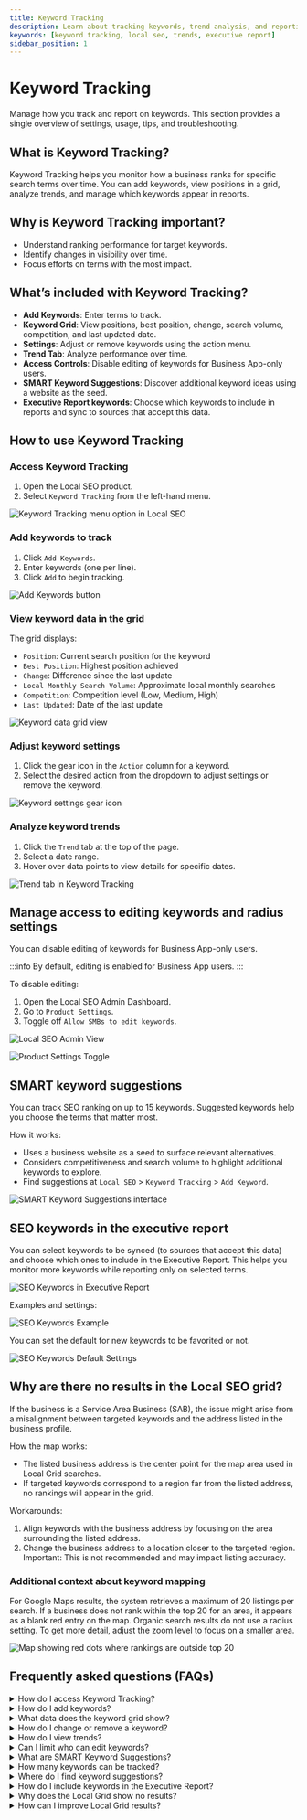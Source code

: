 ```yaml
---
title: Keyword Tracking
description: Learn about tracking keywords, trend analysis, and reporting in Local SEO.
keywords: [keyword tracking, local seo, trends, executive report]
sidebar_position: 1
---
```


# Keyword Tracking

Manage how you track and report on keywords. This section provides a single overview of settings, usage, tips, and troubleshooting.

## What is Keyword Tracking?

Keyword Tracking helps you monitor how a business ranks for specific search terms over time. You can add keywords, view positions in a grid, analyze trends, and manage which keywords appear in reports.

## Why is Keyword Tracking important?

- Understand ranking performance for target keywords.
- Identify changes in visibility over time.
- Focus efforts on terms with the most impact.

## What’s included with Keyword Tracking?

- **Add Keywords**: Enter terms to track.
- **Keyword Grid**: View positions, best position, change, search volume, competition, and last updated date.
- **Settings**: Adjust or remove keywords using the action menu.
- **Trend Tab**: Analyze performance over time.
- **Access Controls**: Disable editing of keywords for Business App-only users.
- **SMART Keyword Suggestions**: Discover additional keyword ideas using a website as the seed.
- **Executive Report keywords**: Choose which keywords to include in reports and sync to sources that accept this data.

## How to use Keyword Tracking

### Access Keyword Tracking
1. Open the Local SEO product.
2. Select `Keyword Tracking` from the left-hand menu.

![Keyword Tracking menu option in Local SEO](./img/keyword-tracking-menu.jpg)

### Add keywords to track
1. Click `Add Keywords`.
2. Enter keywords (one per line).
3. Click `Add` to begin tracking.

![Add Keywords button](./img/add-keywords-button.jpg)

### View keyword data in the grid
The grid displays:

- `Position`: Current search position for the keyword
- `Best Position`: Highest position achieved
- `Change`: Difference since the last update
- `Local Monthly Search Volume`: Approximate local monthly searches
- `Competition`: Competition level (Low, Medium, High)
- `Last Updated`: Date of the last update

![Keyword data grid view](./img/local-grid.jpg)

### Adjust keyword settings
1. Click the gear icon in the `Action` column for a keyword.
2. Select the desired action from the dropdown to adjust settings or remove the keyword.

![Keyword settings gear icon](./img/settings-gear.jpg)

### Analyze keyword trends
1. Click the `Trend` tab at the top of the page.
2. Select a date range.
3. Hover over data points to view details for specific dates.

![Trend tab in Keyword Tracking](./img/trend-tab.jpg)

## Manage access to editing keywords and radius settings

You can disable editing of keywords for Business App-only users.

:::info
By default, editing is enabled for Business App users.
:::

To disable editing:
1. Open the Local SEO Admin Dashboard.
2. Go to `Product Settings`.
3. Toggle off `Allow SMBs to edit keywords`.

![Local SEO Admin View](./img/keyword-tracking-admin-view.jpg)

![Product Settings Toggle](./img/keyword-tracking-product-settings.jpg)

## SMART keyword suggestions

You can track SEO ranking on up to 15 keywords. Suggested keywords help you choose the terms that matter most.

How it works:

- Uses a business website as a seed to surface relevant alternatives.
- Considers competitiveness and search volume to highlight additional keywords to explore.
- Find suggestions at `Local SEO` > `Keyword Tracking` > `Add Keyword`.

![SMART Keyword Suggestions interface](./img/smart-keyword-suggestions.jpg)

## SEO keywords in the executive report

You can select keywords to be synced (to sources that accept this data) and choose which ones to include in the Executive Report. This helps you monitor more keywords while reporting only on selected terms.

![SEO Keywords in Executive Report](./img/image1.jpg)

Examples and settings:

![SEO Keywords Example](./img/image2.jpg)

You can set the default for new keywords to be favorited or not.

![SEO Keywords Default Settings](./img/image3.jpg)

## Why are there no results in the Local SEO grid?

If the business is a Service Area Business (SAB), the issue might arise from a misalignment between targeted keywords and the address listed in the business profile.

How the map works:

- The listed business address is the center point for the map area used in Local Grid searches.
- If targeted keywords correspond to a region far from the listed address, no rankings will appear in the grid.

Workarounds:

1. Align keywords with the business address by focusing on the area surrounding the listed address.
2. Change the business address to a location closer to the targeted region. Important: This is not recommended and may impact listing accuracy.

### Additional context about keyword mapping
For Google Maps results, the system retrieves a maximum of 20 listings per search. If a business does not rank within the top 20 for an area, it appears as a blank red entry on the map. Organic search results do not use a radius setting. To get more detail, adjust the zoom level to focus on a smaller area.

![Map showing red dots where rankings are outside top 20](./img/27466994711575.jpg)

## Frequently asked questions (FAQs)

<details>
<summary>How do I access Keyword Tracking?</summary>

Open the Local SEO product and select `Keyword Tracking` from the left-hand menu.
</details>

<details>
<summary>How do I add keywords?</summary>

Click `Add Keywords`, enter terms (one per line), and select `Add`.
</details>

<details>
<summary>What data does the keyword grid show?</summary>

It shows `Position`, `Best Position`, `Change`, `Local Monthly Search Volume`, `Competition`, and `Last Updated`.
</details>

<details>
<summary>How do I change or remove a keyword?</summary>

Use the gear icon in the `Action` column to adjust settings or remove the keyword.
</details>

<details>
<summary>How do I view trends?</summary>

Open the `Trend` tab, choose a date range, and hover over data points.
</details>

<details>
<summary>Can I limit who can edit keywords?</summary>

Yes. You can disable editing of keywords for Business App-only users via `Product Settings`.
</details>

<details>
<summary>What are SMART Keyword Suggestions?</summary>

Suggestions use a website to propose related keywords and show competitiveness and search volume to evaluate them.
</details>

<details>
<summary>How many keywords can be tracked?</summary>

You can track up to 15 keywords.
</details>

<details>
<summary>Where do I find keyword suggestions?</summary>

Go to `Local SEO` > `Keyword Tracking` > `Add Keyword`.
</details>

<details>
<summary>How do I include keywords in the Executive Report?</summary>

Select which keywords to include in the report and sync to sources that accept this data.
</details>

<details>
<summary>Why does the Local Grid show no results?</summary>

The targeted keywords may not align with the area around the listed address, especially for service area businesses.
</details>

<details>
<summary>How can I improve Local Grid results?</summary>

Align keywords with the business address. Changing the address may help but is not recommended due to potential listing accuracy issues.
</details>


